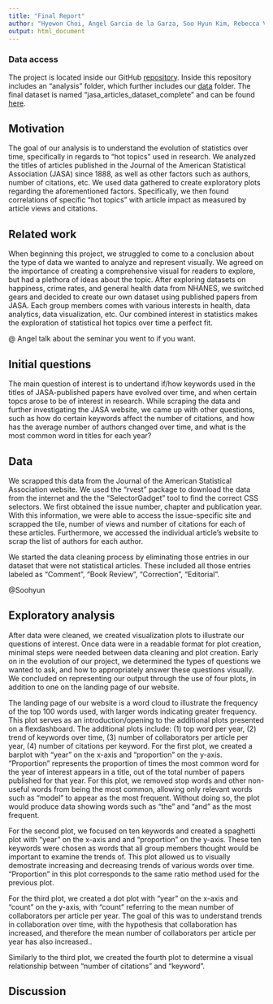 ```yaml
---
title: "Final Report"
author: "Hyewon Choi, Angel Garcia de la Garza, Soo Hyun Kim, Rebecca Venetianer"
output: html_document
---
```


### Data access
The project is located inside our GitHub <a href="https://github.com/angelgar/StatisticsHotTopics">repository</a>. Inside this repository includes an "analysis" folder, which further includes our <a href="https://github.com/angelgar/StatisticsHotTopics/tree/master/analysis/data">data</a> folder. The final dataset is named "jasa_articles_dataset_complete" and can be found <a href="https://github.com/angelgar/StatisticsHotTopics/blob/master/analysis/data/jasa_articles_dataset_complete.csv">here</a>.

## Motivation
The goal of our analysis is to understand the evolution of statistics over time, specifically in regards to "hot topics" used in research. We analyzed the titles of articles published in the Journal of the American Statistical Association (JASA) since 1888, as well as other factors such as authors, number of citations, etc. We used data gathered to create exploratory plots regarding the aforementioned factors. Specifically, we then found correlations of specific "hot topics" with article impact as measured by article views and citations.

## Related work
When beginning this project, we struggled to come to a conclusion about the type of data we wanted to analyze and represent visually. We agreed on the importance of creating a comprehensive visual for readers to explore, but had a plethora of ideas about the topic. After exploring datasets on happiness, crime rates, and general health data from NHANES, we switched gears and decided to create our own dataset using published papers from JASA. Each group members comes with various interests in health, data analytics, data visualization, etc. Our combined interest in statistics makes the exploration of statistical hot topics over time a perfect fit.

@ Angel talk about the seminar you went to if you want.

## Initial questions
The main question of interest is to undertand if/how keywords used in the titles of JASA-published papers have evolved over time, and when certain topcs arose to be of interest in research. While scraping the data and further investigating the JASA website, we came up with other questions, such as how do certain keywords affect the number of citations, and how has the average number of authors changed over time, and what is the most common word in titles for each year?

## Data

We scrapped this data from the Journal of the American Statistical Association website. We used the "rvest" package to download the data from the internet and the the "SelectorGadget" tool to find the correct CSS selectors. We first obtained the issue number, chapter and publication year. With this information, we were able to access the issue-specific site and scrapped the tile, number of views and number of citations for each of these articles. Furthermore, we accessed the individual article's website to scrap the list of authors for each author. 

We started the data cleaning process by eliminating those entries in our dataset that were not statistical articles. These included all those entries labeled as "Comment", "Book Review", "Correction", "Editorial". 

@Soohyun

## Exploratory analysis

After data were cleaned, we created visualization plots to illustrate our questions of interest. Once data were in a readable format for plot creation, minimal steps were needed between data cleaning and plot creation. Early on in the evolution of our project, we determined the types of questions we wanted to ask, and how to appropriately answer these questions visually. We concluded on representing our output through the use of four plots, in addition to one on the landing page of our website.

The landing page of our website is a word cloud to illustrate the frequency of the top 100 words used, with larger words indicating greater frequency. This plot serves as an introduction/opening to the additional plots presented on a flexdashboard. The additional plots include: (1) top word per year, (2) trend of keywords over time, (3) number of collaborators per article per year, (4) number of citations per keyword. For the first plot, we created a barplot with "year" on the x-axis and "proportion" on the y-axis. "Proportion" represents the proportion of times the most common word for the year of interest appears in a title, out of the total number of papers published for that year.  For this plot, we removed stop words and other non-useful words from being the most common, allowing only relevant words such as "model" to appear as the most frequent. Without doing so, the plot would produce data showing words such as "the" and "and" as the most frequent.

For the second plot, we focused on ten keywords and created a spaghetti plot with "year" on the x-axis and and "proportion" on the y-axis. These ten keywords were chosen as words that all group members thought would be important to examine the trends of. This plot allowed us to visually demostrate increasing and decreasing trends of various words over time. "Proportion" in this plot corresponds to the same ratio method used for the previous plot. 

For the third plot, we created a dot plot with "year" on the x-axis and "count" on the y-axis, with "count" referring to the mean number of collaborators per article per year. The goal of this was to understand trends in collaboration over time, with the hypothesis that collaboration has increased, and therefore the mean number of collaborators per article per year has also increased.. 

Similarly to the third plot, we created the fourth plot to determine a visual relationship between "number of citations" and "keyword".

## Discussion
